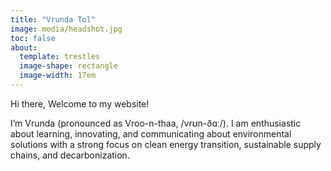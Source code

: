 ```yaml
---
title: "Vrunda Tol"
image: media/headshot.jpg
toc: false
about: 
  template: trestles
  image-shape: rectangle
  image-width: 17em
---
```


Hi there, Welcome to my website!

I'm Vrunda (pronounced as Vroo-n-thaa, /vrʊn-ðɑː/). I am enthusiastic about learning, innovating, and communicating about environmental solutions with a strong focus on clean energy transition, sustainable supply chains, and decarbonization.


